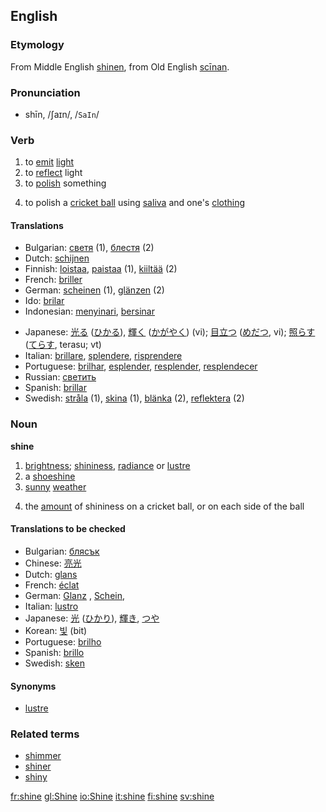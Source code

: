 ==English==
===Etymology===
From Middle English [[shinen]], from Old English [[scinan|scīnan]].
===Pronunciation===
*shīn, /ʃaɪn/, /<tt>SaIn</tt>/

===Verb===
{{irregverb|'''to shine'''|'''[[shines]]'''|'''[[shined]] '''or''' [[shone]]'''|'''[[shined]] '''or''' [[shone]]'''|'''[[shining]]'''}}

# to [[emit]] [[light]]
# to [[reflect]] light
# to [[polish]] something
#{{cricket}} to polish a [[cricket ball]] using [[saliva]] and one's [[clothing]]

====Translations====
{{top}}
*Bulgarian: [[светя]] (1), [[блестя]] (2)
*Dutch: [[schijnen]]
*Finnish: [[loistaa]], [[paistaa]] (1), [[kiiltää]] (2)
*French: [[briller]]
*German: [[scheinen]] (1), [[glänzen]] (2)
*Ido: [[brilar]]
*Indonesian: [[sinar|menyinari]], [[sinar|bersinar]]
{{mid}}
*Japanese: [[光る]] ([[ひかる]]), [[輝く]] ([[かがやく]]) (vi); [[目立つ]] ([[めだつ]], vi); [[照らす]] ([[てらす]], terasu; vt)
*Italian: [[brillare]], [[splendere]], [[risprendere]]
*Portuguese: [[brilhar]], [[esplender]], [[resplender]], [[resplendecer]]
*Russian: [[светить]]
*Spanish: [[brillar]]
*Swedish: [[stråla]] (1), [[skina]] (1), [[blänka]] (2), [[reflektera]] (2)
{{bottom}}

===Noun===
'''shine'''
# [[brightness]]; [[shininess]], [[radiance]] or [[lustre]]
# a [[shoeshine]]
# [[sunny]] [[weather]]
#{{cricket}} the [[amount]] of shininess on a cricket ball, or on each side of the ball

{{checktrans}}

====Translations to be checked====
*Bulgarian: [[блясък]] {{m}}
*Chinese: [[亮光]]
*Dutch: [[glans]] {{m}}
*French: [[éclat]] {{m}}
*German: [[Glanz]] {{m}}, [[Schein]], {{m}}
*Italian: [[lustro]] {{m}}
*Japanese: [[光]] ([[ひかり]]), [[輝き]], [[つや]]
*Korean: [[빛]] (bit)
*Portuguese: [[brilho]] {{m}}
*Spanish: [[brillo]] {{m}}
*Swedish: [[sken]] {{n}}

====Synonyms====
*[[lustre]]

===Related terms===
*[[shimmer]]
*[[shiner]]
*[[shiny]]

[[fr:shine]]
[[gl:Shine]]
[[io:Shine]]
[[it:shine]]
[[fi:shine]]
[[sv:shine]]